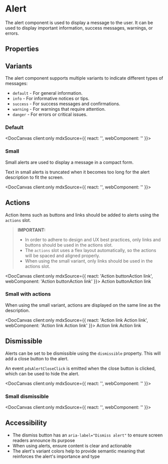 
# Alert

The alert component is used to display a message to the user. It can be used to display important information, success messages, warnings, or errors.

## Properties

<DocArgsTable componentName="pds-alert" docSource={components} />

## Variants

The alert component supports multiple variants to indicate different types of messages:

- `default` - For general information.
- `info` - For informative notices or tips.
- `success` - For success messages and confirmations.
- `warning` - For warnings that require attention.
- `danger` - For errors or critical issues.

### Default

<DocCanvas client:only
  mdxSource={{
    react: '<pdsAlert description="Alerts can also have description text that can be used to provide more information about the alert." heading="Alert heading text" variant="default"></pdsAlert>',
    webComponent: '<pds-alert description="Alerts can also have description text that can be used to provide more information about the alert." heading="Alert heading text" variant="default"></pds-alert>'
}}>
  <pds-alert description="Alerts can also have description text that can be used to provide more information about the alert." heading="Alert heading text" variant="default"></pds-alert>
</DocCanvas>

### Small

Small alerts are used to display a message in a compact form.

Text in small alerts is truncated when it becomes too long for the alert description to fit the screen.

<DocCanvas client:only
  mdxSource={{
    react: '<pdsAlert description="Small alerts use the description to provide more information about the alert, but are truncated when the text becomes too long for the alert to fit the screen." heading="Alert heading text" small="true" variant="info"></pdsAlert>',
    webComponent: '<pds-alert description="Small alerts use the description to provide more information about the alert, but are truncated when the text becomes too long for the alert to fit the screen." heading="Alert heading text" small="true" variant="info"></pds-alert>'
}}>
  <pds-alert description="Small alerts use the description to provide more information about the alert, but are truncated when the text becomes too long for the alert to fit the screen." heading="Alert heading text" small="true" variant="info"></pds-alert>
</DocCanvas>

## Actions

Action items such as buttons and links should be added to alerts using the `actions` slot.

> **IMPORTANT:**
> - In order to adhere to design and UX best practices, only links and buttons should be used in the actions slot.
> - The `actions` slot uses a flex layout automatically, so the actions will be spaced and aligned properly.
> - When using the small variant, only links should be used in the actions slot.

<DocCanvas client:only
  mdxSource={{
    react: '<pdsAlert description="Alerts can also have description text that can be used to provide more information about the alert." heading="Alert heading text" variant="success"><pdsButton slot="actions" variant="primary">Action button</pdsButton><pdsLink href="#" slot="actions" variant="plain">Action link</pdsLink></pdsAlert>',
    webComponent: '<pds-alert description="Alerts can also have description text that can be used to provide more information about the alert." heading="Alert heading text" variant="success"><pds-button slot="actions" variant="primary">Action button</pds-button><pds-link href="#" slot="actions" variant="plain">Action link</pds-link></pds-alert>'
}}>
  <pds-alert description="Alerts can also have description text that can be used to provide more information about the alert." heading="Alert heading text" variant="success"><pds-button slot="actions" variant="primary">Action button</pds-button><pds-link href="#" slot="actions" variant="plain">Action link</pds-link></pds-alert>
</DocCanvas>

### Small with actions

When using the small variant, actions are displayed on the same line as the description.

<DocCanvas client:only
  mdxSource={{
    react: '<pdsAlert description="Alerts can also have description text that can be used to provide more information about the alert." heading="Alert heading text" small="true" variant="warning"><pdsLink href="#" slot="actions" variant="plain">Action link</pdsLink> <pdsLink href="#" slot="actions" variant="plain">Action link</pdsLink></pdsAlert>',
    webComponent: '<pds-alert description="Alerts can also have description text that can be used to provide more information about the alert." heading="Alert heading text" small="true" variant="warning"><pds-link href="#" slot="actions" variant="plain">Action link</pds-link> <pds-link href="#" slot="actions" variant="plain">Action link</pds-link></pds-alert>'
}}>
  <pds-alert description="Alerts can also have description text that can be used to provide more information about the alert." heading="Alert heading text" small="true" variant="warning"><pds-link href="#" slot="actions" variant="plain">Action link</pds-link> <pds-link href="#" slot="actions" variant="plain">Action link</pds-link></pds-alert>
</DocCanvas>

## Dismissible

Alerts can be set to be dismissible using the `dismissible` property. This will add a close button to the alert.

An event `pdsAlertCloseClick` is emitted when the close button is clicked, which can be used to hide the alert.

<DocCanvas client:only
  mdxSource={{
    react: '<pdsAlert description="Alerts can also have description text that can be used to provide more information about the alert." dismissible="true" heading="Alert heading text" variant="danger"></pdsAlert>',
    webComponent: '<pds-alert description="Alerts can also have description text that can be used to provide more information about the alert." dismissible="true" heading="Alert heading text" variant="danger"></pds-alert>'
}}>
  <pds-alert description="Alerts can also have description text that can be used to provide more information about the alert." dismissible="true" heading="Alert heading text" variant="danger"></pds-alert>
</DocCanvas>

### Small dismissible

<DocCanvas client:only
  mdxSource={{
    react: '<pdsAlert description="Small alerts use the description to provide more information about the alert, but are truncated when the text becomes too long for the alert to fit the screen." dismissible="true" heading="Alert heading text" small="true" variant="danger"></pdsAlert>',
    webComponent: '<pds-alert description="Small alerts use the description to provide more information about the alert, but are truncated when the text becomes too long for the alert to fit the screen." dismissible="true" heading="Alert heading text" small="true" variant="danger"></pds-alert>'
}}>
  <pds-alert description="Small alerts use the description to provide more information about the alert, but are truncated when the text becomes too long for the alert to fit the screen." dismissible="true" heading="Alert heading text" small="true" variant="danger"></pds-alert>
</DocCanvas>

## Accessibility

- The dismiss button has an `aria-label="Dismiss alert"` to ensure screen readers announce its purpose
- When using alerts, ensure content is clear and actionable
- The alert's variant colors help to provide semantic meaning that reinforces the alert's importance and type
